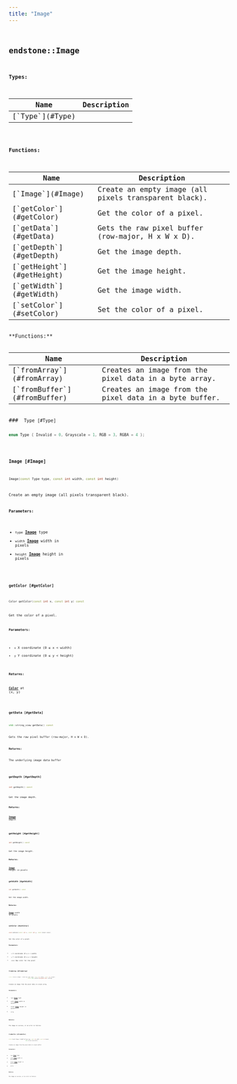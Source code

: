 ```yaml
---
title: "Image"
---
```


## <code className="doc-symbol doc-symbol-class"/> endstone::Image







**Types:**

<table>
<thead>
   <tr>
      <th>Name</th>
      <th>Description</th>
   </tr>
</thead>
<tbody>
<tr key="classendstone_1_1_image_1ab90b74144efbc447609b079e7089dd3b">
    <td>[`Type`](#Type)</td>
    <td></td>
</tr>
</tbody>
</table>









**Functions:**

<table>
<thead>
   <tr>
      <th>Name</th>
      <th>Description</th>
   </tr>
</thead>
<tbody>
<tr key="classendstone_1_1_image_1a312c38a53a5e27f6b10c4d0e62f1f630">
    <td>[`Image`](#Image)</td>
    <td>Create an empty image (all pixels transparent black).</td>
</tr>
<tr key="classendstone_1_1_image_1a58311542846d5ed447a69f2c17d06d6c">
    <td>[`getColor`](#getColor)</td>
    <td>Get the color of a pixel.</td>
</tr>
<tr key="classendstone_1_1_image_1a11876f62967de8de031c79aee31cc3a6">
    <td>[`getData`](#getData)</td>
    <td>Gets the raw pixel buffer (row-major, H x W x D).</td>
</tr>
<tr key="classendstone_1_1_image_1ac87dac3e15a668005e46fc9e31c82d65">
    <td>[`getDepth`](#getDepth)</td>
    <td>Get the image depth.</td>
</tr>
<tr key="classendstone_1_1_image_1a1a37e02cab2cd6c3e80c9b50b2ec8c93">
    <td>[`getHeight`](#getHeight)</td>
    <td>Get the image height.</td>
</tr>
<tr key="classendstone_1_1_image_1ab592f7b0673fc9dcbaf9e9ebfcc1a76b">
    <td>[`getWidth`](#getWidth)</td>
    <td>Get the image width.</td>
</tr>
<tr key="classendstone_1_1_image_1a3345e47562e1f00eaf6d3e944517f60f">
    <td>[`setColor`](#setColor)</td>
    <td>Set the color of a pixel.</td>
</tr>
</tbody>
</table>
**Functions:**

<table>
<thead>
   <tr>
      <th>Name</th>
      <th>Description</th>
   </tr>
</thead>
<tbody>
<tr key="classendstone_1_1_image_1a3a1c8f43ddaa26480349a1bb1e13132f">
    <td>[`fromArray`](#fromArray)</td>
    <td>Creates an image from the pixel data in a byte array.</td>
</tr>
<tr key="classendstone_1_1_image_1a34842adf667ed77decdc8a3de25d4367">
    <td>[`fromBuffer`](#fromBuffer)</td>
    <td>Creates an image from the pixel data in a byte buffer.</td>
</tr>
</tbody>
</table>
### <code className="doc-symbol doc-symbol-enum"/> Type [#Type]

```cpp
enum Type { Invalid = 0, Grayscale = 1, RGB = 3, RGBA = 4 };
```
### <code className="doc-symbol doc-symbol-function"/> Image [#Image]

```cpp
Image(const Type type, const int width, const int height)
```

Create an empty image (all pixels transparent black).





**Parameters:**


* `type` [**Image**](classendstone_1_1_image.md) type 
* `width` [**Image**](classendstone_1_1_image.md) width in pixels 
* `height` [**Image**](classendstone_1_1_image.md) height in pixels 




        
### <code className="doc-symbol doc-symbol-function"/> getColor [#getColor]

```cpp
Color getColor(const int x, const int y) const
```

Get the color of a pixel.





**Parameters:**


* `x` X coordinate (0 ≤ x &lt; width) 
* `y` Y coordinate (0 ≤ y &lt; height)



**Returns:**

[**Color**](classendstone_1_1_color.md) at (x, y) 





        
### <code className="doc-symbol doc-symbol-function"/> getData [#getData]

```cpp
std::string_view getData() const
```

Gets the raw pixel buffer (row-major, H x W x D).





**Returns:**

The underlying image data buffer 





        
### <code className="doc-symbol doc-symbol-function"/> getDepth [#getDepth]

```cpp
int getDepth() const
```

Get the image depth.





**Returns:**

[**Image**](classendstone_1_1_image.md) depth 





        
### <code className="doc-symbol doc-symbol-function"/> getHeight [#getHeight]

```cpp
int getHeight() const
```

Get the image height.





**Returns:**

[**Image**](classendstone_1_1_image.md) height in pixels 





        
### <code className="doc-symbol doc-symbol-function"/> getWidth [#getWidth]

```cpp
int getWidth() const
```

Get the image width.





**Returns:**

[**Image**](classendstone_1_1_image.md) width in pixels 





        
### <code className="doc-symbol doc-symbol-function"/> setColor [#setColor]

```cpp
void setColor(const int x, const int y, const Color color)
```

Set the color of a pixel.





**Parameters:**


* `x` X coordinate (0 ≤ x &lt; width) 
* `y` Y coordinate (0 ≤ y &lt; height) 
* `color` New color for the pixel 




        
### <code className="doc-symbol doc-symbol-function"/> fromArray [#fromArray]

```cpp
static Result<Image> fromArray(Type type, const int width, const int height,
                               const std::vector<unsigned char> &array)
```

Creates an image from the pixel data in a byte array.





**Parameters:**


* `type` [**Image**](classendstone_1_1_image.md) type 
* `width` [**Image**](classendstone_1_1_image.md) width in pixels 
* `height` [**Image**](classendstone_1_1_image.md) height in pixels 
* `array` 



**Returns:**

The image on success, or an error on failure. 





        
### <code className="doc-symbol doc-symbol-function"/> fromBuffer [#fromBuffer]

```cpp
static Result<Image> fromBuffer(Type type, const int width, const int height,
                                std::string_view buffer)
```

Creates an image from the pixel data in a byte buffer.





**Parameters:**


* `type` [**Image**](classendstone_1_1_image.md) type 
* `width` [**Image**](classendstone_1_1_image.md) width in pixels 
* `height` [**Image**](classendstone_1_1_image.md) height in pixels 
* `buffer` 



**Returns:**

The image on success, or an error on failure. 





        